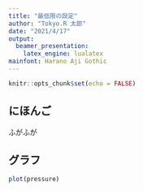 ```yaml
---
title: "最低限の設定"
author: "Tokyo.R 太郎"
date: "2021/4/17"
output:
  beamer_presentation:
    latex_engine: lualatex
mainfont: Harano Aji Gothic
---
```


```r
knitr::opts_chunk$set(echo = FALSE)
```

## にほんご

ふがふが

## グラフ

```r
plot(pressure)
```

